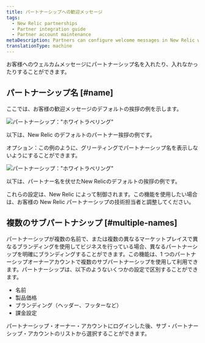 ```yaml
---
title: パートナーシップへの歓迎メッセージ
tags:
  - New Relic partnerships
  - Partner integration guide
  - Partner account maintenance
metaDescription: Partners can configure welcome messages in New Relic with the partnership name or other branding.
translationType: machine
---
```


お客様へのウェルカムメッセージにパートナーシップ名を入れたり、入れなかったりすることができます。

## パートナーシップ名 [#name]

ここでは、お客様の歓迎メッセージのデフォルトの挨拶の例を示します。

![パートナーシップ："ホワイトラベリング"](src/images/screen-partner-welcome.png 'パートナーシップ："ホワイトラベリング"')

<figcaption>
  以下は、New Relic のデフォルトのパートナー挨拶の例です。
</figcaption>

オプション：この例のように、グリーティングでパートナーシップ名を表示しないようにすることができます。

![パートナーシップ："ホワイトラベリング"](src/images/screen-partner-suppress.png 'パートナーシップ："ホワイトラベリング"')

<figcaption>
  以下は、パートナー名を伏せたNew Relicのデフォルトの挨拶の例です。
</figcaption>

これらの設定は、New Relic によって制御されます。この機能を使用したい場合は、お客様の New Relic パートナーシップの技術担当者と調整してください。

## 複数のサブパートナシップ [#multiple-names]

パートナーシップが複数の名前で、または複数の異なるマーケットプレイスで異なるブランディングを使用してビジネスを行っている場合、異なるパートナーシップを明確にブランディングすることができます。この機能は、1 つのパートナーシップオーナーアカウントで複数のサブパートナーシップを使用して利用できます。パートナーシップは、以下のようないくつかの設定で区別することができます。

- 名前
- 製品価格
- ブランディング（ヘッダー、フッターなど）
- 課金設定

パートナーシップ・オーナー・アカウントにログインした後、サブ・パートナーシップ・アカウントのリストから選択することができます。
